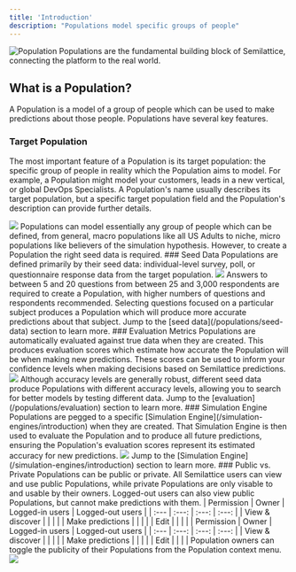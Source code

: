 ```yaml
---
title: 'Introduction'
description: "Populations model specific groups of people"
---
```

![Population](/images/populations/introduction/hero.png)
Populations are the fundamental building block of Semilattice, connecting the platform to the real world.
## What is a Population?
A Population is a model of a group of people which can be used to make predictions about those people. Populations have several key features.
### Target Population
The most important feature of a Population is its target population: the specific group of people in reality which the Population aims to model. For example, a Population might model your customers, leads in a new vertical, or global DevOps Specialists. A Population's name usually describes its target population, but a specific target population field and the Population's description can provide further details.
<Frame caption="A Population modelling global, professional devops specialists">
    <img src="/images/populations/introduction/target_population.png" />
</Frame>
Populations can model essentially any group of people which can be defined, from general, macro populations like all US Adults to niche, micro populations like believers of the simulation hypothesis. However, to create a Population the right seed data is required.
### Seed Data
Populations are defined primarily by their seed data: individual-level survey, poll, or questionnaire response data from the target population. 
<Frame caption="Seed data for a Population of US Adults focused on social media">
    <img src="/images/populations/introduction/seed_data.png" />
</Frame>
Answers to between 5 and 20 questions from between 25 and 3,000 respondents are required to create a Population, with higher numbers of questions and respondents recommended. Selecting questions focused on a particular subject produces a Population which will produce more accurate predictions about that subject. Jump to the [seed data](/populations/seed-data) section to learn more.
### Evaluation Metrics
Populations are automatically evaluated against true data when they are created. This produces evaluation scores which estimate how accurate the Population will be when making new predictions. These scores can be used to inform your confidence levels when making decisions based on Semilattice predictions.
<Frame caption="Populations are evaluated for accuracy with three metrics">
    <img src="/images/populations/introduction/evaluation_metrics.png" />
</Frame>
Although accuracy levels are generally robust, different seed data produce Populations with different accuracy levels, allowing you to search for better models by testing different data. Jump to the [evaluation](/populations/evaluation) section to learn more.
### Simulation Engine
Populations are pegged to a specific [Simulation Engine](/simulation-engines/introduction) when they are created. That Simulation Engine is then used to evaluate the Population and to produce all future predictions, ensuring the Population's evaluation scores represent its estimated accuracy for new predictions.
<Frame caption="Populations are pegged to specific simulation engines">
    <img src="/images/populations/introduction/simulation_engine.png" />
</Frame>
Jump to the [Simulation Engine](/simulation-engines/introduction) section to learn more.
### Public vs. Private
Populations can be public or private. All Semilattice users can view and use public Populations, while private Populations are only visable to and usable by their owners. Logged-out users can also view public Populations, but cannot make predictions with them.
<AccordionGroup>
    <Accordion title="Public permissions">
        | Permission | Owner | Logged-in users | Logged-out users |
        | :--- | :---: | :---: | :---: |
        | View & discover | <Icon icon="check" /> | <Icon icon="check" /> | <Icon icon="check" /> |
        | Make predictions | <Icon icon="check" /> | <Icon icon="check" /> | <Icon icon="xmark" /> |
        | Edit | <Icon icon="check" /> | <Icon icon="xmark" /> | <Icon icon="xmark" /> |
    </Accordion>
    <Accordion title="Private permissions">
        | Permission | Owner | Logged-in users | Logged-out users |
        | :--- | :---: | :---: | :---: |
        | View & discover | <Icon icon="check" /> | <Icon icon="xmark" /> | <Icon icon="xmark" /> |
        | Make predictions | <Icon icon="check" /> | <Icon icon="xmark" /> | <Icon icon="xmark" /> |
        | Edit | <Icon icon="check" /> | <Icon icon="xmark" /> | <Icon icon="xmark" /> |
    </Accordion>
</AccordionGroup>
Population owners can toggle the publicity of their Populations from the Population context menu.
<Frame caption="Populations can be public or private">
    <img src="/images/populations/introduction/public_private.png" />
</Frame>